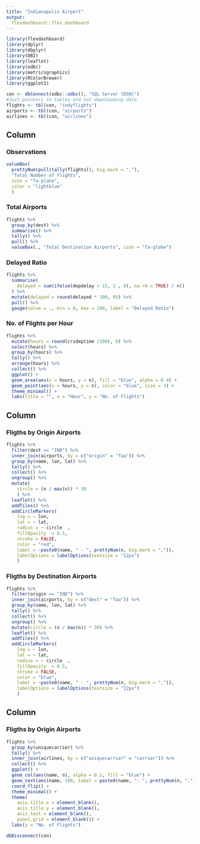 ```yaml
---
title: "Indianapolis Airport"
output: 
  flexdashboard::flex_dashboard
---
```


```r
library(flexdashboard)
library(dplyr)
library(dbplyr)
library(DBI)
library(leaflet)
library(odbc)
library(metricsgraphics)
library(RColorBrewer)
library(ggplot2)

con <- dbConnect(odbc::odbc(), "SQL Server (DSN)")
#Just pointers to tables and not downloading data
flights <- tbl(con, "indyflights")
airports <- tbl(con, "airports")
airlines <- tbl(con, "airlines")
```


Column {data-width=200}
-----------------------------------------------------------------------

### Observations
```r
valueBox(
  prettyNum(pull(tally(flights)), big.mark = ","), 
  "Total Number of Flights", 
  icon = "fa-plane",
  color = "lightblue"
  )
```

### Total Airports
```r
flights %>%
  group_by(dest) %>%
  summarise() %>%
  tally() %>%
  pull() %>%
  valueBox(., "Total Destination Airports", icon = "fa-globe")
```

### Delayed Ratio
```r
flights %>%
  summarise(
    delayed = sum(ifelse(depdelay > 15, 1 , 0), na.rm = TRUE) / n()
  ) %>%
  mutate(delayed = round(delayed * 100, 0)) %>%
  pull() %>%
  gauge(value = ., min = 0, max = 100, label = "Delayed Ratio")
```


### No. of Flights per Hour

```r
flights %>%
  mutate(hours = round(crsdeptime /100), 0) %>%
  select(hours) %>%
  group_by(hours) %>%
  tally() %>%
  arrange(hours) %>% 
  collect() %>%
  ggplot() +
  geom_area(aes(x = hours, y = n), fill = "blue", alpha = 0.4) +
  geom_point(aes(x = hours, y = n), color = "blue", size = 3) +
  theme_minimal() +
  labs(title = "", x = "Hour", y = "No. of Flights")
```


Column {data-width=500}
-----------------------------------------------------------------------

### Fligths by Origin Airports

```r
flights %>%
  filter(dest == "IND") %>%
  inner_join(airports, by = c("origin" = "faa")) %>%
  group_by(name, lon, lat) %>%
  tally() %>%
  collect() %>%
  ungroup() %>%
  mutate(
    circle = (n / max(n)) * 30
    ) %>%
  leaflet() %>%
  addTiles() %>%
  addCircleMarkers(
    lng = ~ lon,
    lat = ~ lat,
    radius = ~ circle  ,
    fillOpacity  = 0.5,
    stroke = FALSE,
    color = "red",
    label = ~paste0(name, " - ", prettyNum(n, big.mark = ",")),
    labelOptions = labelOptions(textsize = "12px")
    )

```

### Fligths by Destination Airports

```r
flights %>%
  filter(origin == "IND") %>%
  inner_join(airports, by = c("dest" = "faa")) %>%
  group_by(name, lon, lat) %>%
  tally() %>%
  collect() %>%
  ungroup() %>%
  mutate(circle = (n / max(n)) * 30) %>%
  leaflet() %>%
  addTiles() %>%
  addCircleMarkers(
    lng = ~ lon,
    lat = ~ lat,
    radius = ~ circle  ,
    fillOpacity  = 0.5,
    stroke = FALSE,
    color = "blue",
    label = ~paste0(name, " - ", prettyNum(n, big.mark = ",")),
    labelOptions = labelOptions(textsize = "12px")
    )
```

Column {data-width=300}
-----------------------------------------------------------------------

### Fligths by Origin Airports

```r
flights %>%
  group_by(uniquecarrier) %>%
  tally() %>%
  inner_join(airlines, by = c("uniquecarrier" = "carrier")) %>%
  collect() %>%
  ggplot() +
  geom_col(aes(name, n), alpha = 0.2, fill = "blue") +
  geom_text(aes(name, 100, label = paste0(name, ": ", prettyNum(n, ","))), hjust = 0) +
  coord_flip() +
  theme_minimal() +
  theme(
    axis.title.x = element_blank(),
    axis.title.y = element_blank(),
    axis.text = element_blank(),
    panel.grid = element_blank()) +
  labs(y = "No. of Flights") 
```


```r
dbDisconnect(con)
```
